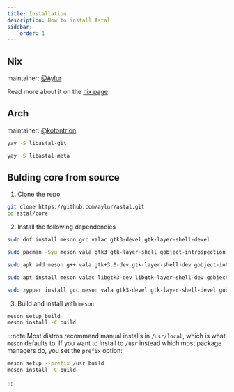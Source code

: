 ```yaml
---
title: Installation
description: How to install Astal
sidebar:
    order: 1
---
```



## Nix

maintainer: [@Aylur](https://github.com/Aylur)

Read more about it on the [nix page](../nix)

## Arch

maintainer: [@kotontrion](https://github.com/kotontrion)

<Tabs>
  <TabItem label="Core Library">

```bash
yay -S libastal-git
```

  </TabItem>
  <TabItem label="Every Library">

```bash
yay -S libastal-meta
```

  </TabItem>
</Tabs>

## Bulding core from source

1. Clone the repo

```bash
git clone https://github.com/aylur/astal.git
cd astal/core
```

2. Install the following dependencies

<Tabs>
  <TabItem label="Fedora">

```bash
sudo dnf install meson gcc valac gtk3-devel gtk-layer-shell-devel
```

  </TabItem>
  <TabItem label="Arch">

```bash
sudo pacman -Syu meson vala gtk3 gtk-layer-shell gobject-introspection
```

  </TabItem>
  <TabItem label="Alpine">

```bash
sudo apk add meson g++ vala gtk+3.0-dev gtk-layer-shell-dev gobject-introspection-dev
```

  </TabItem>
  <TabItem label="Ubuntu">

```bash
sudo apt install meson valac libgtk3-dev libgtk-layer-shell-dev gobject-introspection
```

  </TabItem>
  <TabItem label="openSUSE">

```bash
sudo zypper install gcc meson vala gtk3-devel gtk-layer-shell-devel gobject-introspection-devel
```

  </TabItem>
</Tabs>

3. Build and install with `meson`

```bash
meson setup build
meson install -C build
```

:::note
Most distros recommend manual installs in `/usr/local`,
which is what `meson` defaults to. If you want to install to `/usr`
instead which most package managers do, you set the `prefix` option:

```bash
meson setup --prefix /usr build
meson install -C build
```

:::
